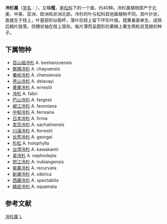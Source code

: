 {{Automatic taxobox
| name = 冷杉属
| fossil_range = {{Fossil range|49|0}}<ref name="Schorn01" />
| image = Abies koreana (szyszki).JPG
| image_caption = ''[[Abies_koreana|Abies koreana]]''
| taxon = Abies
| authority = [[Philip_Miller|Mill.]]
| subdivision_ranks =
}}
'''冷杉属'''（[[学名|学名]]：'''''{{lang|la|Abies}}'''''），又稱'''樅'''，是[[松科|松科]]下的一个属，约40种。冷杉属植物原产于北美、中美、亚洲、欧洲和非洲北部。冷杉的叶与松科其他属植物不同。其叶针状，直接生于枝上，叶基部形似吸杯，落叶后枝上留下环形叶痕。毬果垂直单生，成熟后鳞片脱落，但穗状轴在枝上宿存。每片薄而呈圆形的果鳞上著生两粒具宽翅的种子。

==下属物种==
* [[百山祖冷杉|百山祖冷杉]] A. beshanzuensis 
* [[察隅冷杉|察隅冷杉]] A. chayuensis 
* [[秦岭冷杉|秦岭冷杉]] A. chensiensis 
* [[苍山冷杉|苍山冷杉]] A. delavayi 
* [[黄果冷杉|黄果冷杉]] A. ernestii 
* [[冷杉|冷杉]] A. fabri 
* [[巴山冷杉|巴山冷杉]] A. fargesii 
* [[岷江冷杉|岷江冷杉]] A. faxoniana 
* [[中甸冷杉|中甸冷杉]] A. ferreana 
* [[日本冷杉|日本冷杉]] A. firma 
* [[库页冷杉|库页冷杉]] A. sachalinensis 
* [[川滇冷杉|川滇冷杉]] A. forrestii 
* [[长苞冷杉|长苞冷杉]] A. georgei 
* [[杉松|杉松]] A. holophylla 
* [[台湾冷杉|台湾冷杉]] A. kawakamii 
* [[臭冷杉|臭冷杉]] A. nephrolepis 
* [[怒江冷杉|怒江冷杉]] A. nukiangensis 
* [[紫果冷杉|紫果冷杉]] A. recurvata 
* [[新疆冷杉|新疆冷杉]] A. sibirica 
* [[西藏冷杉|西藏冷杉]] A. spectabilis 
* [[鳞皮冷杉|鳞皮冷杉]] A. squamata

== 参考文献==
{{Reflist |refs=
<ref name="Schorn01">{{cite journal|author=Schorn, Howard|author2=Wehr, Wesley| date=1986| title=Abies milleri, sp. nov., from the Middle Eocene Klondike Mountain Formation, Republic, Ferry County, Washington| journal=Burke Museum Contributions in Anthropology and Natural History| volume=1 | pages = 1–7}}</ref>
}}
{{Taxonbar|from=Q25350}}

[[Category:冷杉属|]]
[[Category:松科|L]]